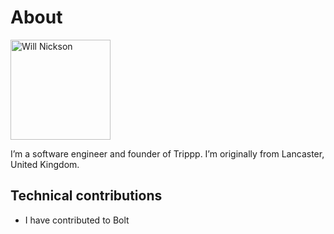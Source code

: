 # About

<a href="https://twitter.com/will__nickson" target="_blank">
    <Image
        className="rounded-xl bg-gray-100 block mt-2 mb-5 mx-auto sm:float-right sm:ml-5 sm:mb-5 grayscale hover:grayscale-0"
        src="/images/will-nickson.jpeg"
        width="160"
        height="160"
        alt="Will Nickson"
        priority
        unoptimized
    />
</a>

I&rsquo;m a software engineer and founder of Trippp. I&rsquo;m originally from Lancaster, United
Kingdom.

## Technical contributions

- I have contributed to Bolt 
